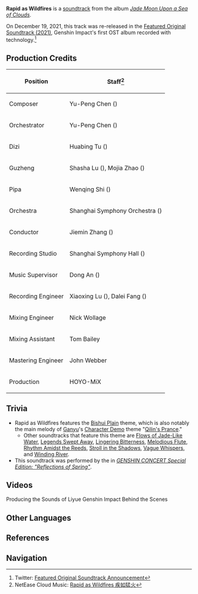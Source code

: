 {{Soundtrack Infobox
|title          =
|image          = Jade Moon Upon a Sea of Clouds.png
|album          = Jade Moon Upon a Sea of Clouds
|disc           = 3
|number         = 67
|featured       =
|featured2      =
|featured3      =
|featured_disc  =
|featured_disc2 =
|featured_disc3 =
|youtube_id     = keeqPGo-JZ4
|youtube_time   = 0
|spotify_id     = 68b1n1IMui4lfXcf1MDzh9
|played_in      = Liyue Battle Theme
|during         = [[Liyue]] (Combat)
|domain         =
|previous       = The Realm Within (Soundtrack)
|next           = Chasing the Torrents
}}
'''Rapid as Wildfires''' is a [[soundtrack]] from the album ''[[Jade Moon Upon a Sea of Clouds]]''.

On December 19, 2021, this track was re-released in the [[Featured Original Soundtrack (2021)]], Genshin Impact's first OST album recorded with {{w|Dolby Atmos}} technology.<ref>Twitter: [https://twitter.com/genshinimpact/status/1472423184171343872 Featured Original Soundtrack Announcement]</ref>

==Production Credits==
{| class="wikitable" style="text-align:left; height:0.5em"
! Position
! Staff<ref>NetEase Cloud Music: [https://music.163.com/#/song?id=1492283139 Rapid as Wildfires 疾如猛火]</ref>
|-
! Composer
| Yu-Peng Chen ({{zh|陈致逸}})
|-
! Orchestrator
| Yu-Peng Chen ({{zh|陈致逸}})
|-
! Dizi
| Huabing Tu ({{zh|屠化冰}})
|-
! Guzheng
| Shasha Lu ({{zh|陆莎莎}}), Mojia Zhao ({{zh|赵墨佳}})
|-
! Pipa
| Wenqing Shi ({{zh|施文卿}})
|-
! Orchestra
| Shanghai Symphony Orchestra ({{zh|上海交响乐团}})
|-
! Conductor
| Jiemin Zhang ({{zh|张洁敏}})
|-
! Recording Studio
| Shanghai Symphony Hall ({{zh|上海交响乐团音乐厅}})
|-
! Music Supervisor
| Dong An ({{zh|安栋}})
|-
! Recording Engineer
| Xiaoxing Lu ({{zh|陆晓幸}}), Dalei Fang ({{zh|房大磊}})
|-
! Mixing Engineer
| Nick Wollage
|-
! Mixing Assistant
| Tom Bailey
|-
! Mastering Engineer
| John Webber
|-
! Production
| HOYO-MiX
|}

==Trivia==
* Rapid as Wildfires features the [[Bishui Plain]] theme, which is also notably the main melody of [[Ganyu]]'s [[Character Demo]] theme "[[Qilin's Prance]]."
** Other soundtracks that feature this theme are [[Flows of Jade-Like Water]], [[Legends Swept Away]], [[Lingering Bitterness]], [[Melodious Flute]], [[Rhythm Amidst the Reeds]], [[Stroll in the Shadows]], [[Vague Whispers]], and [[Winding River]].
* This soundtrack was performed by the {{w|Shanghai Symphony Orchestra}} in ''[[Genshin Concert/Reflections of Spring|GENSHIN CONCERT Special Edition: "Reflections of Spring"]]''.

==Videos==
<gallery>
Producing the Sounds of Liyue Genshin Impact Behind the Scenes
</gallery>

==Other Languages==
{{Other Languages
|en      = Rapid as Wildfires
|zhs     = 疾如猛火
|zhs_rm  = Jírúměnghuǒ
|zht     = 疾如猛火
|zht_rm  = Jírúměnghuǒ
|zh_tl   = 
|ja      = 烈火の如く
|ja_rm   = Rekka no Gotoku
|ja_tl   = Like Wildfire
|tr      = 
|it      = 
}}
{{Clr}}

==References==
{{Reflist}}

==Navigation==
{{Soundtrack Navbox|Jade Moon Upon a Sea of Clouds}}